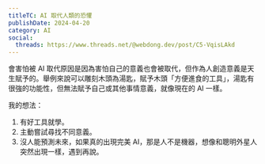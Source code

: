 ```yaml
---
titleTC: AI 取代人類的恐懼
publishDate: 2024-04-20
category: AI
social:
  threads: https://www.threads.net/@webdong.dev/post/C5-VqisLAkd
---
```


會害怕被 AI 取代原因是因為害怕自己的意義也會被取代，但作為人創造意義是天生賦予的。舉例來說可以雕刻木頭為湯匙，賦予木頭「方便進食的工具」，湯匙有很強的功能性，但無法賦予自己或其他事情意義，就像現在的 AI 一樣。

我的想法：

1. 有好工具就學。
2. 主動嘗試尋找不同意義。
3. 沒人能預測未來，如果真的出現完美 AI，那是人不是機器，想像和聰明外星人突然出現一樣，遇到再說。
